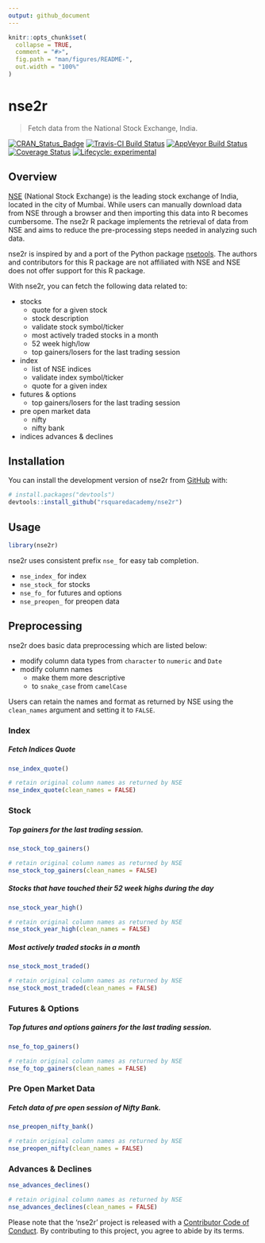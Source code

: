 ```yaml
---
output: github_document
---
```


<!-- README.md is generated from README.Rmd. Please edit that file -->

```r
knitr::opts_chunk$set(
  collapse = TRUE,
  comment = "#>",
  fig.path = "man/figures/README-",
  out.width = "100%"
)
```
# nse2r

> Fetch data from the National Stock Exchange, India.

<!-- badges: start -->
[![CRAN\_Status\_Badge](https://www.r-pkg.org/badges/version/nse2r)](https://cran.r-project.org/package=nse2r)
[![Travis-CI Build
Status](https://travis-ci.org/rsquaredacademy/nse2r.svg?branch=master)](https://travis-ci.org/rsquaredacademy/nse2r)
[![AppVeyor Build
Status](https://ci.appveyor.com/api/projects/status/github/rsquaredacademy/nse2r?branch=master&svg=true)](https://ci.appveyor.com/project/rsquaredacademy/nse2r)
[![Coverage
Status](https://img.shields.io/codecov/c/github/rsquaredacademy/nse2r/master.svg)](https://codecov.io/github/rsquaredacademy/nse2r?branch=master)
[![Lifecycle: experimental](https://img.shields.io/badge/lifecycle-experimental-orange.svg)](https://www.tidyverse.org/lifecycle/#experimental)
<!-- badges: end -->

## Overview

[NSE](https://www.nseindia.com/) (National Stock Exchange) is the leading stock exchange of India, located in the city of Mumbai. While users can manually download data from NSE through a browser and then importing this data into R becomes cumbersome. The nse2r R package implements the retrieval of data from NSE and aims to reduce the pre-processing steps needed in analyzing such data.

nse2r is inspired by and a port of the Python package [nsetools](https://nsetools.readthedocs.io/en/latest/). The authors and contributors for this R package are not affiliated with NSE and NSE does not offer support for this R package.

With nse2r, you can fetch the following data related to:

- stocks
    - quote for a given stock
    - stock description
    - validate stock symbol/ticker
    - most actively traded stocks in a month
    - 52 week high/low
    - top gainers/losers for the last trading session
- index
    - list of NSE indices
    - validate index symbol/ticker
    - quote for a given index
- futures & options
    - top gainers/losers for the last trading session
- pre open market data
    - nifty
    - nifty bank
- indices advances & declines

## Installation

You can install the development version of nse2r from [GitHub](https://github.com/rsquaredacademy/nse2r/) with:

```r
# install.packages("devtools")
devtools::install_github("rsquaredacademy/nse2r")
```

## Usage

```r
library(nse2r)
```

nse2r uses consistent prefix `nse_` for easy tab completion.

- `nse_index_` for index 
- `nse_stock_` for stocks
- `nse_fo_` for futures and options
- `nse_preopen_` for preopen data

## Preprocessing

nse2r does basic data preprocessing which are listed below:

- modify column data types from `character` to `numeric` and `Date` 
- modify column names
    - make them more descriptive 
    - to `snake_case` from `camelCase` 

Users can retain the names and format as returned by NSE using the `clean_names` argument and setting it to `FALSE`.

### Index

##### Fetch Indices Quote

```r
nse_index_quote()

# retain original column names as returned by NSE
nse_index_quote(clean_names = FALSE)
```

### Stock

##### Top gainers for the last trading session.

```r
nse_stock_top_gainers()

# retain original column names as returned by NSE
nse_stock_top_gainers(clean_names = FALSE)
```

##### Stocks that have touched their 52 week highs during the day

```r
nse_stock_year_high()

# retain original column names as returned by NSE
nse_stock_year_high(clean_names = FALSE)
```

##### Most actively traded stocks in a month

```r
nse_stock_most_traded()

# retain original column names as returned by NSE
nse_stock_most_traded(clean_names = FALSE)
```

### Futures & Options

##### Top futures and options gainers for the last trading session.

```r
nse_fo_top_gainers()

# retain original column names as returned by NSE
nse_fo_top_gainers(clean_names = FALSE)
```

### Pre Open Market Data

##### Fetch data of pre open session of Nifty Bank.

```r
nse_preopen_nifty_bank()

# retain original column names as returned by NSE
nse_preopen_nifty(clean_names = FALSE)
```

### Advances & Declines

```r
nse_advances_declines()

# retain original column names as returned by NSE
nse_advances_declines(clean_names = FALSE)
```

Please note that the 'nse2r' project is released with a
[Contributor Code of Conduct](CODE_OF_CONDUCT.md).
By contributing to this project, you agree to abide by its terms.
